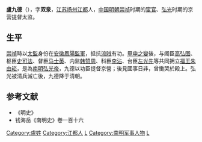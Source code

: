 '''盧九德'''（{{bd|?||?||}}），字'''双泉'''，[[江苏|江苏]][[扬州|扬州]][[江都|江都]]人，[[中国|中国]][[明朝|明朝]][[崇祯|崇祯]]时期的[[宦官|宦官]]、[[弘光|弘光]]时期的京营提督太监。

== 生平 ==   
[[崇禎|崇禎]]時以[[太監|太監]]身份在[[安徽|安徽]][[鳳陽|鳳陽]][[監軍|監軍]]，抵抗[[流賊|流賊]]有功。[[甲申之變|甲申之變]]後，与阁臣[[高弘图|高弘图]]、枢臣[[史可法|史可法]]、督臣[[马士英|马士英]]、内监[[韩赞周|韩赞周]]、科臣[[李沾|李沾]]、台臣[[左光先|左光先]]等共同拥立[[福王|福王]][[朱由崧|朱由崧]]，是為[[南明|南明]][[弘光帝|弘光帝]]，九德以功臣提督京營；後見國事日非，曾慟哭於殿上。弘光被清兵滅亡後，九德降于清朝。

== 参考文献 ==
{{Reflist}}
* 《明史》
*钱海岳《南明史》卷一百十六

[[Category:盧姓|Category:盧姓]]
[[Category:江都人|Category:江都人]]
[[Category:明朝宦官|L]]
[[Category:南明军事人物|Category:南明军事人物]]
[[Category:南明宦官|L]]